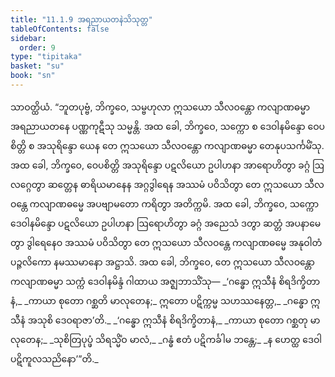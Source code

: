 ```yaml
---
title: "11.1.9 အရညာယတနဲသိသုတ္တ"
tableOfContents: false
sidebar:
  order: 9
type: "tipitaka"
basket: "su"
book: "sn"
---
```



<DynamicBreadcrumb />

<Division number="255" book="sn" e="ch" v="18" p="317">

<Paragraph number="1600" book="sn">
သာဝတ္ထိယံ. “ဘူတပုဗ္ဗံ, ဘိက္ခဝေ, သမ္ဗဟုလာ ဣသယော သီလဝန္တော ကလျာဏဓမ္မာ အရညာယတနေ ပဏ္ဏကုဋီသု သမ္မန္တိ. အထ ခေါ, ဘိက္ခဝေ, သက္ကော စ ဒေဝါနမိန္ဒော ဝေပစိတ္တိ စ အသုရိန္ဒော ယေန တေ ဣသယော သီလဝန္တော ကလျာဏဓမ္မာ တေနုပသင်္ကမိံသု. အထ ခေါ, ဘိက္ခဝေ, ဝေပစိတ္တိ အသုရိန္ဒော ပဋလိယော ဥပါဟနာ အာရောဟိတွာ ခဂ္ဂံ ဩလဂ္ဂေတွာ ဆတ္တေန ဓာရိယမာနေန အဂ္ဂဒွါရေန အဿမံ ပဝိသိတွာ တေ ဣသယော သီလဝန္တေ ကလျာဏဓမ္မေ အပဗျာမတော ကရိတွာ အတိက္ကမိ. အထ ခေါ, ဘိက္ခဝေ, သက္ကော ဒေဝါနမိန္ဒော ပဋလိယော ဥပါဟနာ ဩရောဟိတွာ ခဂ္ဂံ အညေသံ ဒတွာ ဆတ္တံ အပနာမေတွာ ဒွါရေနေဝ အဿမံ ပဝိသိတွာ တေ ဣသယော သီလဝန္တေ ကလျာဏဓမ္မေ အနုဝါတံ ပဉ္ဇလိကော နမဿမာနော အဋ္ဌာသိ. အထ ခေါ, ဘိက္ခဝေ, တေ ဣသယော သီလဝန္တော ကလျာဏဓမ္မာ သက္ကံ ဒေဝါနမိန္ဒံ ဂါထာယ အဇ္ဈဘာသိံသု—
</Paragraph>

<Paragraph number="1601" type="verses" book="sn">
_‘ဂန္ဓော ဣသီနံ စိရဒိက္ခိတာနံ,_  
_ကာယာ စုတော ဂစ္ဆတိ မာလုတေန;_  
ဣတော ပဋိက္ကမ္မ သဟဿနေတ္တ,_  
_ဂန္ဓော ဣသီနံ အသုစိ ဒေဝရာဇာ’တိ._  

</Paragraph>

<Paragraph number="1602" type="verses" book="sn">
_‘ဂန္ဓော ဣသီနံ စိရဒိက္ခိတာနံ,_  
_ကာယာ စုတော ဂစ္ဆတု မာလုတေန;_  
_သုစိတြပုပ္ဖံ သိရသ္မိံဝ မာလံ,_  
_ဂန္ဓံ ဧတံ ပဋိကင်္ခါမ ဘန္တေ;_  
_န ဟေတ္ထ ဒေဝါ ပဋိကူလသညိနော’”တိ._
</Paragraph>
</Division>